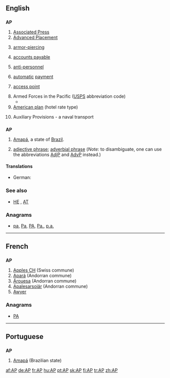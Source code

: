 ==English==

==={{initialism}}===
'''AP'''

# [[w:Associated Press|Associated Press]]
# [[w:Advanced Placement|Advanced Placement]]
# {{military}} [[armor-piercing]]
# {{accounting}} [[accounts payable]]
# {{military}} [[anti-personnel]]
# {{banking}} [[automatic]] [[payment]]
# {{computing}} [[access point]]
# Armed Forces in the Pacific ([[USPS]] abbreviation code)
#* {{quote-news|title=Shipping to soldiers for the holidays|work=Stuttgart (Arkansas) Daily Leader|author=Bill Shrum|date=October 29|year=2010‎|passage=•   APO/FPO AE ZIPs 094-098 — Space Available Mail, Nov. 26; Parcel Airlift Mail, Dec. 3; Priority Mail, Dec. 10; First Class Mail Letters and Cards, Dec.10 and Express Mail Military Service, Dec. 18.<br>
#*:•   APO/FPO AA ZIP 340 — Space Available Mail, Nov. 26; Parcel Airlift Mail, Dec. 3; Priority Mail, Dec. 10; First Class Mail Letters and Cards, Dec. 10 and Express Mail Military Service, Dec. 18.
#*:•   APO/FPO '''AP''' ZIPs 962-966 — Space Available Mail, Nov. 26; Parcel Airlift Mail, Dec. 3; Priority Mail, Dec. 10; First Class Mail Letters and Cards, Dec. 10 and Express Mail Military Service, Dec. 18.}}
# [[American plan]] (hotel rate type)
# {{US|Navy}} Auxiliary Provisions - a naval transport

==={{abbreviation}}===
'''AP'''

# [[Amapá]], a state of [[Brazil]].
# {{grammar|sentence parsing}} [[adjective phrase]]; [[adverbial phrase]] (''Note:'' to disambiguate, one can use the abbreviations [[AdjP]] and [[AdvP]] instead.)

====Translations====
{{trans-top|adjective phrase, adverb phrase}}
* German: {{t|de|AP|f}}
{{trans-mid}}
{{trans-bottom}}

===See also===
* {{sense|military}} [[HE]] , [[AT]]

===Anagrams===
* [[pa#English|pa]], [[Pa#English|Pa]], [[PA#English|PA]], [[Pa.#English|Pa.]], [[p.a.#English|p.a.]]

----

==French==

==={{abbreviation|fr}}===
'''AP'''

# [[w:Apples CH|Apples CH]] (Swiss commune)
# [[w:Apará|Apará]] (Andorran commune)
# [[w:Árouesa|Árouesa]] (Andorran commune)
# [[w:Apalesarsoiär|Apalesarsoiär]] (Andorran commune)
# [[Awyer (RS)|Awyer]]

===Anagrams===
* [[PA#French|PA]]

----

==Portuguese==

==={{abbreviation|pt}}===
'''AP'''

# [[Amapá]] (Brazilian state)

[[af:AP]]
[[de:AP]]
[[fr:AP]]
[[hu:AP]]
[[pt:AP]]
[[sk:AP]]
[[fi:AP]]
[[tr:AP]]
[[zh:AP]]